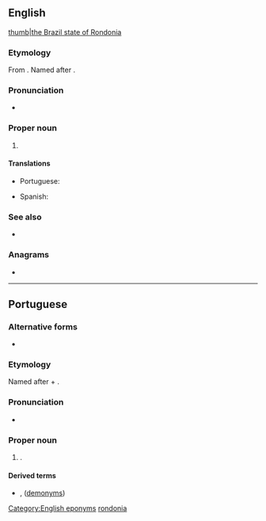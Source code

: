 ==English==
{{wikipedia}}
[[file:Brazil State Rondonia.svg|thumb|the Brazil state of Rondonia]]

===Etymology===
From {{der|en|pt|Rondônia}}. Named after {{w|Cândido Rondon}}.

===Pronunciation===
* {{IPA|en|/ɹɒnˈdəʊnɪə/}}

===Proper noun===
{{en-proper noun}}

# {{place|en|state|r/North Region|c/Brazil|capital=Porto Velho}}

====Translations====
{{trans-top|state in north-western Brazil}}
* Portuguese: {{t+|pt|Rondônia|f}}
{{trans-mid}}
* Spanish: {{t|es|Rondonia|f}}
{{trans-bottom}}

===See also===
* {{pedialite}}

===Anagrams===
* {{anagrams|en|a=adinnoor|nonradio}}

[[Category:English eponyms]]
[[Category:English terms spelled with Ô|rondonia]]

----

==Portuguese==

===Alternative forms===
* {{alter|pt|Rondónia||Portugal}}

===Etymology===
Named after {{w|Cândido Rondon}} + {{af|pt|-ia}}.

===Pronunciation===
{{pt-IPA|br=Rondônia}}
* {{audio|pt|Pt-br Rondônia.ogg|Audio (BR)}}

===Proper noun===
{{pt-proper noun|f}} {{tlb|pt|Brazilian Portuguese spelling}}

# {{place|pt|state|macroregion/pt:North Region|c/pt:Brazil|capital=pt:Porto Velho}}.
#: {{syn|pt|RO|q1=abbreviation}}

====Derived terms====
* {{l|pt|rondoniano}}, {{l|pt|rondoniense}} ([[demonym]]s)

{{cln|pt|eponyms}}